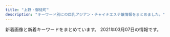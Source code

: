 ```yaml
---
title: "上野・御徒町"
description: "キーワード別にの巨乳アジアン・チャイナエステ嬢情報をまとめました。"
---
```


新着画像と新着キーワードをまとめています。
2021年03月07日の情報です。

<DmmAffiliateIns />
<KeywordTable
  shops={
    [
    {
        "img_links": [],
        "station": "JR\u5fa1\u5f92\u753a\u99c5\u5357\u53e3",
        "keywords": {},
        "url": "http://smile.ests.jp/",
        "name": "\u30b9\u30de\u30a4\u30eb"
    },
    {
        "station": "\u6e6f\u5cf6\u99c5",
        "name": "\u30a2\u30ed\u30de \u3072\u307e\u308f\u308a",
        "keywords": {
            "86": 10,
            "E": 5,
            "D": 5,
            "85": 5
        },
        "img_links": [
            "http://lena.este.work/interior_t.png",
            "http://lena.este.work/head.jpg",
            "http://lena.este.work/tel.jpg",
            "http://lena.este.work/sys2.png",
            "http://lena.este.work/2/uploadimg/1606782448.jpeg",
            "http://lena.este.work/2/uploadimg/1583138243.jpg",
            "http://lena.este.work/ta.png",
            "http://lena.este.work/2/uploadimg/1606781125.jpeg",
            "http://lena.este.work/s1.png",
            "http://lena.este.work/staff_t.jpg",
            "http://lena.este.work/news.png",
            "http://lena.este.work/2/uploadimg/1557998297.jpeg"
        ],
        "url": "http://lena.este.work/"
    },
    {
        "keywords": {},
        "url": "http://ruana.work/",
        "station": "JR\u5fa1\u5f92\u753a\u99c5\u5357\u53e3",
        "img_links": [
            "http://ruana.work/img/mimi1.jpg",
            "http://ruana.work/images/7.jpg",
            "http://ruana.work/img/sakura1.jpg",
            "http://ruana.work/img/aki1.jpg",
            "http://ruana.work/images/interior_t.jpg",
            "http://ruana.work/images/tel.jpg",
            "http://ruana.work/images/head.jpg",
            "http://ruana.work/images/rec.jpg",
            "http://ruana.work/images/news.jpg",
            "http://ruana.work/images/3.jpg",
            "http://ruana.work/images/2.jpg",
            "http://ruana.work/images/int1.jpg",
            "http://ruana.work/images/sys1.jpg",
            "http://ruana.work/img/kora1.jpg",
            "http://ruana.work/images/ac2.jpg",
            "http://ruana.work/images/ac1.jpg",
            "http://ruana.work/img/ran1.jpg",
            "http://ruana.work/images/sys2.jpg",
            "http://ruana.work/images/1.jpg",
            "http://ruana.work/images/int2.jpg",
            "http://ruana.work/images/staff_t.jpg",
            "http://ruana.work/images/4.jpg",
            "http://ruana.work/img/hitomi1.jpg",
            "http://ruana.work/images/mobile.jpg",
            "http://ruana.work/images/12.jpg"
        ],
        "name": "\u30a8\u30f3\u30c8\u30ea\u30fc"
    },
    {
        "url": "http://taiwan-resort.com/",
        "station": "JR\u5fa1\u5f92\u753a\u99c5\u5357\u53e3",
        "keywords": {},
        "name": "\u53f0\u6e7e\u30ea\u30be\u30fc\u30c8",
        "img_links": [
            "http://taiwan-resort.com/img/honoka02.jpg",
            "http://taiwan-resort.com/img/mask05.jpg",
            "http://taiwan-resort.com/img/pagetop.png",
            "http://taiwan-resort.com/img/emi001.jpg",
            "http://taiwan-resort.com/img/mami002.png",
            "http://taiwan-resort.com/img/mask01.jpg",
            "http://taiwan-resort.com/img/tel_img.png",
            "http://taiwan-resort.com/img/photo_01.jpg",
            "http://taiwan-resort.com/img/sara002.jpg",
            "http://taiwan-resort.com/img/corona-5.jpg",
            "http://taiwan-resort.com/img/reina3.jpg",
            "http://taiwan-resort.com/img/yuki.jpg",
            "http://taiwan-resort.com/img/anna.png",
            "http://taiwan-resort.com/img/head_img.png",
            "http://taiwan-resort.com/img/topbg02.jpg",
            "http://taiwan-resort.com/img/hina.jpg",
            "http://taiwan-resort.com/img/corona-4.jpg",
            "http://taiwan-resort.com/img/mask02.jpg",
            "http://taiwan-resort.com/img/corona-3.jpg",
            "http://taiwan-resort.com/img/mask04.jpg",
            "http://taiwan-resort.com/img/mask03.jpg",
            "http://taiwan-resort.com/img/corona-2.jpg",
            "http://taiwan-resort.com/img/rei.jpg"
        ]
    },
    {
        "station": "JR\u5fa1\u5f92\u753a\u99c5\u5357\u53e3",
        "url": "http://esthe-massage.black/",
        "name": "\u30ab\u30eb\u30de\u30ea\u30be\u30fc\u30c8\uff06\u30b9\u30d1",
        "keywords": {
            "84": 8,
            "D": 16,
            "C": 4,
            "89": 4,
            "E": 4,
            "82": 30
        },
        "img_links": [
            "http://esthe-massage.black/images/sta11.jpg",
            "http://esthe-massage.black/images/sys01.jpg",
            "http://esthe-massage.black/images/cg2.jpg",
            "http://esthe-massage.black/images/sta2.jpg",
            "http://esthe-massage.black/images/cg8.jpg",
            "http://esthe-massage.black/images/sta12.jpg",
            "http://esthe-massage.black/images/cg10.jpg",
            "http://esthe-massage.black/images/tit1.png",
            "http://esthe-massage.black/images/acc.jpg",
            "http://esthe-massage.black/images/sys03.jpg",
            "http://esthe-massage.black/images/tit4.png",
            "http://esthe-massage.black/images/sta8.jpg",
            "http://esthe-massage.black/images/index_an_05.jpg",
            "http://esthe-massage.black/images/index_bn_05.jpg",
            "http://esthe-massage.black/images/tit2.png",
            "http://esthe-massage.black/images/cg11.jpg",
            "http://esthe-massage.black/images/sta7.jpg",
            "http://esthe-massage.black/images/cg1.jpg",
            "http://esthe-massage.black/images/qr.jpg",
            "http://esthe-massage.black/images/index_bn_01.jpg",
            "http://esthe-massage.black/images/sta6.jpg",
            "http://esthe-massage.black/images/tit5.png",
            "http://esthe-massage.black/images/index_bn_06.jpg",
            "http://esthe-massage.black/images/index_an_04.jpg",
            "http://esthe-massage.black/images/footer.jpg",
            "http://esthe-massage.black/images/index_an_02.jpg",
            "http://esthe-massage.black/images/sys02.jpg",
            "http://esthe-massage.black/images/top.jpg",
            "http://esthe-massage.black/images/index_an_03.jpg",
            "http://esthe-massage.black/images/cg6.jpg",
            "http://esthe-massage.black/images/sta5.jpg",
            "http://esthe-massage.black/images/te.png",
            "http://esthe-massage.black/images/cg3.jpg",
            "http://esthe-massage.black/images/cg12.jpg",
            "http://esthe-massage.black/images/index_an_01.jpg",
            "http://esthe-massage.black/images/cg4.jpg",
            "http://esthe-massage.black/images/cg7.jpg",
            "http://esthe-massage.black/images/index_bn_03.jpg",
            "http://esthe-massage.black/images/index_bn_02.jpg",
            "http://esthe-massage.black/images/link_3.jpg",
            "http://cdn.dino-es.com/images/logo/88x31DinoEs.png",
            "http://esthe-massage.black/images/sta1.jpg",
            "http://esthe-massage.black/images/sta3.jpg",
            "http://esthe-massage.black/images/cg5.jpg",
            "http://esthe-massage.black/images/sta10.jpg",
            "http://esthe-massage.black/images/index_an_06.jpg"
        ]
    },
    {
        "keywords": {
            "C": 7
        },
        "station": "\u6d45\u8349\u99c52\u756a\u51fa\u53e3",
        "url": "http://th20.com/turu/",
        "img_links": [
            "http://th20.com/turu/images/mobile.jpg"
        ],
        "name": "\u9db4"
    },
    {
        "name": "\u5922\u306e\u8776\u3005",
        "img_links": [
            "http://www.sh-riraks.xyz/uploads/201130/1-201130133012441.jpg",
            "http://www.sh-riraks.xyz/uploads/180521/1-1P52116495SC.jpg",
            "http://www.sh-riraks.xyz/img/ttl_staff.png",
            "http://www.sh-riraks.xyz/uploads/201130/1-201130132942Y6.jpg",
            "http://www.sh-riraks.xyz/img/ttl_girls.png",
            "http://www.sh-riraks.xyz/uploads/allimg/180604/1-1P60410212A02.jpg",
            "http://www.sh-riraks.xyz/uploads/191015/1-1910151T03I48.jpg",
            "http://www.sh-riraks.xyz/uploads/201130/1-201130133029220.jpg",
            "http://www.sh-riraks.xyz/uploads/201130/1-201130133145E0.jpg",
            "http://www.sh-riraks.xyz/uploads/180521/1-1P5211649103K.jpg",
            "http://www.sh-riraks.xyz/uploads/201130/1-201130132956292.jpg",
            "http://www.sh-riraks.xyz/uploads/200617/1-20061G54941Z9.jpg",
            "http://www.sh-riraks.xyz/uploads/201130/1-201130133129441.jpg",
            "http://www.sh-riraks.xyz/uploads/201130/1-201130133045611.jpg",
            "http://www.sh-riraks.xyz/uploads/201130/1-20113013311Rc.jpg",
            "http://www.sh-riraks.xyz/uploads/200107/1-20010F92019226.jpg",
            "http://www.sh-riraks.xyz/uploads/201130/1-201130133215X9.jpg",
            "http://www.sh-riraks.xyz/uploads/190611/1-1Z611153S2561.jpg",
            "http://www.sh-riraks.xyz/img/ttl_wnew.png",
            "http://www.sh-riraks.xyz/uploads/181001/1-1Q001142T6406.jpg",
            "http://www.sh-riraks.xyz/img/ttl_mobile.png",
            "http://www.sh-riraks.xyz/img/ttl_pickup.png",
            "http://www.sh-riraks.xyz/uploads/200617/1-20061G54TIb.jpg",
            "http://www.sh-riraks.xyz/uploads/181001/1-1Q001142IB48.jpg",
            "http://www.sh-riraks.xyz/uploads/200617/1-20061G54ZQ14.jpg"
        ],
        "url": "http://www.sh-riraks.xyz/",
        "keywords": {
            "C": 17
        },
        "station": "JR\u5fa1\u5f92\u753a\u99c5\u5357\u53e3"
    },
    {
        "img_links": [
            "http://www.yumenokoi.masg.info/images/service/s01.jpg",
            "http://www.yumenokoi.masg.info/files/006.jpg",
            "http://www.yumenokoi.masg.info/images/m1.jpg",
            "http://www.yumenokoi.masg.info/files/023.jpg",
            "http://www.yumenokoi.masg.info/files/002-02.jpg",
            "http://www.yumenokoi.masg.info/files/016.jpg",
            "http://www.yumenokoi.masg.info/images/rsubt4.png",
            "http://www.yumenokoi.masg.info/images/m2.jpg",
            "http://www.yumenokoi.masg.info/images/rsubt6.png",
            "http://www.yumenokoi.masg.info/images/service/s06.jpg",
            "http://www.yumenokoi.masg.info/images/rsubt7.png",
            "http://www.yumenokoi.masg.info/files/013-02.jpg",
            "http://www.yumenokoi.masg.info/files/018-02.jpg",
            "http://www.yumenokoi.masg.info/files/011-02.jpg",
            "http://www.yumenokoi.masg.info/images/service/s04.jpg",
            "http://www.yumenokoi.masg.info/images/rsubt2.png",
            "http://www.yumenokoi.masg.info/images/tel2.png",
            "http://www.yumenokoi.masg.info/files/015-02.jpg",
            "http://www.yumenokoi.masg.info/images/service/s03.jpg",
            "http://www.yumenokoi.masg.info/files/016-02.jpg",
            "http://www.yumenokoi.masg.info/images/slider-img002.jpg",
            "http://www.yumenokoi.masg.info/files/002.jpg",
            "http://www.yumenokoi.masg.info/files/017.jpg",
            "http://www.yumenokoi.masg.info/files/017-02.jpg",
            "http://www.yumenokoi.masg.info/files/021-02.jpg",
            "http://www.yumenokoi.masg.info/files/021.jpg",
            "http://www.yumenokoi.masg.info/images/service/s02.jpg",
            "http://www.yumenokoi.masg.info/files/015.jpg",
            "http://www.yumenokoi.masg.info/files/011.jpg",
            "http://www.yumenokoi.masg.info/files/009.jpg",
            "http://www.yumenokoi.masg.info/images/slider-img001.jpg",
            "http://www.yumenokoi.masg.info/files/023-02.jpg",
            "http://www.yumenokoi.masg.info/images/b-tel.png",
            "http://www.yumenokoi.masg.info/images/rsubt5.png",
            "http://www.yumenokoi.masg.info/files/010-02.jpg",
            "http://www.yumenokoi.masg.info/files/024.jpg",
            "http://www.yumenokoi.masg.info/images/rsubt3.png",
            "http://www.yumenokoi.masg.info/files/008.jpg",
            "http://www.yumenokoi.masg.info/photo_news/upimg/351066018f0c247b28_0.jpg",
            "http://www.yumenokoi.masg.info/files/018.jpg",
            "http://www.yumenokoi.masg.info/files/024-02.jpg",
            "http://www.yumenokoi.masg.info/images/m3.jpg",
            "http://www.yumenokoi.masg.info/files/008-02.jpg",
            "http://www.yumenokoi.masg.info/files/010.jpg",
            "http://www.yumenokoi.masg.info/images/rsubt1.png",
            "http://www.yumenokoi.masg.info/images/b-online.png",
            "http://www.yumenokoi.masg.info/images/m4.jpg",
            "http://www.yumenokoi.masg.info/images/m6.jpg",
            "http://www.yumenokoi.masg.info/files/006-02.jpg",
            "http://www.yumenokoi.masg.info/files/009-02.jpg",
            "http://www.yumenokoi.masg.info/images/service/s05.jpg",
            "http://www.yumenokoi.masg.info/files/013.jpg"
        ],
        "url": "http://www.yumenokoi.masg.info/",
        "station": "JR\u5fa1\u5f92\u753a\u99c5\u5317\u53e3",
        "keywords": {
            "D": 63,
            "G": 21,
            "C": 6,
            "F": 6,
            "88": 27,
            "86": 34,
            "87": 35
        },
        "name": "\u5922\u306e\u604b"
    },
    {
        "img_links": [
            "http://ueno-miyabi.work/images/2.jpg",
            "http://ueno-miyabi.work/images/ta.jpg",
            "http://ueno-miyabi.work/sp/images/5.png",
            "http://ueno-miyabi.work/sp/images/newsb.png",
            "http://ueno-miyabi.work/sp/staff/yuyu.jpg",
            "http://ueno-miyabi.work/images/rem.jpg",
            "http://ueno-miyabi.work/sp/img/yuyu1.jpg",
            "http://ueno-miyabi.work/staff/nana.jpg",
            "http://ueno-miyabi.work/img/jun1.jpg",
            "http://ueno-miyabi.work/img/haru2.jpg",
            "http://ueno-miyabi.work/images/b1.jpg",
            "http://ueno-miyabi.work/staff/ai.jpg",
            "http://ueno-miyabi.work/images/tr.jpg",
            "http://ueno-miyabi.work/sp/staff/ai.jpg",
            "http://ueno-miyabi.work/sp/images/int1.jpg",
            "http://ueno-miyabi.work/img/jun2.jpg",
            "http://ueno-miyabi.work/sp/images/staff_t.jpg",
            "http://ueno-miyabi.work/sp/images/3.png",
            "http://ueno-miyabi.work/img/ai1.jpg",
            "http://ueno-miyabi.work/sp/img/haru1.jpg",
            "http://ueno-miyabi.work/sp/images/ac1.jpg",
            "http://ueno-miyabi.work/staff/yuyu.jpg",
            "http://ueno-miyabi.work/sp/img/ai1.jpg",
            "http://ueno-miyabi.work/images/int1.jpg",
            "http://ueno-miyabi.work/sp/images/4.png",
            "http://ueno-miyabi.work/sp/img/nana1.jpg",
            "http://ueno-miyabi.work/sp/images/rec1.png",
            "http://ueno-miyabi.work/images/interior_t.jpg",
            "http://ueno-miyabi.work/img/haru1.jpg",
            "http://ueno-miyabi.work/sp/staff/nana.jpg",
            "http://ueno-miyabi.work/images/newsb.png",
            "http://ueno-miyabi.work/sp/img/jun2.jpg",
            "http://ueno-miyabi.work/images/sm.jpg",
            "http://ueno-miyabi.work/sp/images/2.png",
            "http://ueno-miyabi.work/sp/img/yuyu2.jpg",
            "http://ueno-miyabi.work/sp/staff/jun.jpg",
            "http://ueno-miyabi.work/img/yuyu1.jpg",
            "http://ueno-miyabi.work/images/news_t.jpg",
            "http://ueno-miyabi.work/images/int2.jpg",
            "http://ueno-miyabi.work/images/5.jpg",
            "http://ueno-miyabi.work/sp/img/haru2.jpg",
            "http://ueno-miyabi.work/images/rec1.png",
            "http://ueno-miyabi.work/images/1.jpg",
            "http://ueno-miyabi.work/img/nana1.jpg",
            "http://ueno-miyabi.work/sp/images/int2.jpg",
            "http://ueno-miyabi.work/sp/images/interior_t.jpg",
            "http://ueno-miyabi.work/sp/img/jun1.jpg",
            "http://ueno-miyabi.work/images/tg_t.jpg",
            "http://ueno-miyabi.work/sp/images/rec2.jpg",
            "http://ueno-miyabi.work/images/4.jpg",
            "http://ueno-miyabi.work/sp/staff/haru.jpg",
            "http://ueno-miyabi.work/sp/images/topgirl.jpg",
            "http://ueno-miyabi.work/sp/menu/top.jpg",
            "http://ueno-miyabi.work/sp/images/head.jpg",
            "http://ueno-miyabi.work/img/yuyu2.jpg",
            "http://ueno-miyabi.work/sp/menu/staff.jpg",
            "http://ueno-miyabi.work/sp/images/news.jpg",
            "http://ueno-miyabi.work/sp/images/sys.png",
            "http://ueno-miyabi.work/images/head.jpg",
            "http://ueno-miyabi.work/images/staff_t.jpg",
            "http://ueno-miyabi.work/images/sys.png",
            "http://ueno-miyabi.work/sp/images/ta.jpg",
            "http://ueno-miyabi.work/sp/images/ts.jpg",
            "http://ueno-miyabi.work/staff/jun.jpg",
            "http://ueno-miyabi.work/sp/images/tel.jpg",
            "http://ueno-miyabi.work/sp/images/footer.jpg",
            "http://ueno-miyabi.work/images/rec2.jpg",
            "http://ueno-miyabi.work/staff/haru.jpg",
            "http://ueno-miyabi.work/sp/images/1.png",
            "http://ueno-miyabi.work/images/concept.png",
            "http://ueno-miyabi.work/images/b2.jpg",
            "http://ueno-miyabi.work/images/3.jpg"
        ],
        "station": "JR\u4e0a\u91ce\u99c5\u6d45\u8349\u53e3",
        "keywords": {},
        "url": "http://ueno-miyabi.work/",
        "name": "\u6975\u4e0a\u30e1\u30f3\u30ba\u30a8\u30b9\u30c6-\u96c5-"
    },
    {
        "url": "http://ikoi.ies.fun/",
        "keywords": {},
        "station": "JR\u5fa1\u5f92\u753a\u99c5\u5357\u53e3",
        "name": "\u61a9",
        "img_links": []
    },
    {
        "img_links": [
            "http://plumeria.mensest.work/picture/l.jpg",
            "http://plumeria.mensest.work/picture/050.jpg",
            "http://plumeria.mensest.work/picture/060.jpg",
            "http://plumeria.mensest.work/picture/w.jpg",
            "http://plumeria.mensest.work/picture/000.jpg",
            "http://plumeria.mensest.work/picture/img_top01.jpg",
            "http://plumeria.mensest.work/picture/t.jpg",
            "http://plumeria.mensest.work/picture/070.jpg",
            "http://plumeria.mensest.work/picture/010.jpg",
            "http://plumeria.mensest.work/picture/040.jpg",
            "http://plumeria.mensest.work/picture/030.jpg",
            "http://plumeria.mensest.work/picture/tel.png",
            "http://plumeria.mensest.work/picture/pagetop.png",
            "http://plumeria.mensest.work/picture/020.jpg"
        ],
        "keywords": {
            "G": 12,
            "D": 10,
            "C": 5,
            "E": 15
        },
        "station": "JR\u5fa1\u5f92\u753a\u99c5\u5357\u53e3",
        "name": "\u30a2\u30ed\u30de\u30d7\u30eb\u30e1\u30ea\u30a2",
        "url": "http://plumeria.mensest.work/"
    },
    {
        "name": "\u7652\u3057\u306e\u5bb6",
        "station": "JR\u4e0a\u91ce\u99c5\u6d45\u8349\u53e3",
        "keywords": {
            "87": 8,
            "84": 4,
            "86": 4,
            "C": 11,
            "D": 12
        },
        "url": "http://www.iyashinoie-ueno.com/",
        "img_links": [
            "http://www.iyashinoie-ueno.com/images/news_top.jpg",
            "http://www.iyashinoie-ueno.com/images/staff_top2.jpg",
            "http://www.iyashinoie-ueno.com/files/014-02.jpg",
            "http://www.iyashinoie-ueno.com/files/014.jpg",
            "http://www.iyashinoie-ueno.com/images/end.jpg",
            "http://www.iyashinoie-ueno.com/files/001-02.jpg",
            "http://www.iyashinoie-ueno.com/images/pick1.jpg",
            "http://www.iyashinoie-ueno.com/images/newgirls_top.jpg",
            "http://www.iyashinoie-ueno.com/files/018-02.jpg",
            "http://www.iyashinoie-ueno.com/files/019-02.jpg",
            "http://www.iyashinoie-ueno.com/files/001.jpg",
            "http://www.iyashinoie-ueno.com/files/019.jpg",
            "http://www.iyashinoie-ueno.com/images/staff_top.jpg",
            "http://www.iyashinoie-ueno.com/images/mobile.jpg",
            "http://www.iyashinoie-ueno.com/files/018.jpg",
            "http://www.iyashinoie-ueno.com/images/top2.jpg"
        ]
    },
    {
        "img_links": [
            "https://www.ueno-assistant.com/images/index_09.png",
            "https://www.ueno-assistant.com/images/index_03.png",
            "https://www.ueno-assistant.com/images/opbs21-4t.jpg",
            "http://www.ueno-assistant.com/images/a0.jpg",
            "http://www.ueno-assistant.com/images/index_03.png",
            "https://www.ueno-assistant.com/images/index_19.jpg",
            "https://www.ueno-assistant.com/images/index_06.png",
            "http://www.ueno-assistant.com/images/index_05.png",
            "https://www.ueno-assistant.com/images/index_07.png",
            "http://www.ueno-assistant.com/images/index_02.png",
            "http://www.ueno-assistant.com/images/es21-1.jpg",
            "https://www.ueno-assistant.com/images/opbs20-9.jpg",
            "http://www.ueno-assistant.com/images/index_07.png",
            "https://www.ueno-assistant.com/images/index_18.jpg",
            "https://www.ueno-assistant.com/images/index_05.png",
            "https://www.ueno-assistant.com/images/index_08.png",
            "http://www.ueno-assistant.com/images/1.jpg",
            "http://www.ueno-assistant.com/images/index_19.jpg",
            "http://www.ueno-assistant.com/images/4.jpg",
            "https://www.ueno-assistant.com/images/es21-1.jpg",
            "https://www.ueno-assistant.com/images/index_02.png",
            "https://www.ueno-assistant.com/images/a0.jpg",
            "https://www.ueno-assistant.com/images/opbs20-17.jpg",
            "http://www.ueno-assistant.com/images/opbs21-4t.jpg",
            "https://www.ueno-assistant.com/images/1.jpg",
            "http://www.ueno-assistant.com/images/index_06.png",
            "https://www.ueno-assistant.com/images/opbs21-4.jpg",
            "http://www.ueno-assistant.com/images/opbs21-4.jpg",
            "http://www.ueno-assistant.com/images/opbs20-17.jpg",
            "http://www.ueno-assistant.com/images/index_20.jpg",
            "http://www.ueno-assistant.com/images/index_09.png",
            "http://www.ueno-assistant.com/images/index_18.jpg",
            "http://www.ueno-assistant.com/images/index_08.png",
            "http://www.ueno-assistant.com/images/opbs20-9.jpg",
            "https://www.ueno-assistant.com/images/index_20.jpg",
            "https://www.ueno-assistant.com/images/4.jpg"
        ],
        "url": "https://www.ueno-assistant.com/",
        "name": "\u5973\u624b",
        "keywords": {
            "90": 2,
            "86": 2,
            "85": 2
        },
        "station": "JR\u4e0a\u91ce\u99c5\u6d45\u8349\u53e3"
    },
    {
        "station": "JR\u5fa1\u5f92\u753a\u99c5\u5317\u53e3",
        "img_links": [],
        "name": "\u30d5\u30a1\u30f3\u30bf\u30b8\u30fc",
        "keywords": {},
        "url": "http://www.itoshii.tokyo/"
    },
    {
        "img_links": [
            "http://estelaspa.com/img/system/etc.jpg",
            "http://estelaspa.com/img/photo_button.png",
            "http://estelaspa.com/img/rmenu/top_off.png",
            "http://estelaspa.com/uploaded/news/201201035405.jpg",
            "http://estelaspa.com/uploaded/girlinfo/9/G2_9_3.jpg",
            "http://img.es-navi.com/img/link/banners/s/000002.png",
            "http://estelaspa.com/img/system/2.jpg",
            "http://estelaspa.com/img/google_button.png",
            "http://estelaspa.com/uploaded/girlinfo/12/G1_12_2.jpg",
            "http://estelaspa.com/img/system/4.jpg",
            "http://estelaspa.com/uploaded/girlinfo/14/G1_14_2.jpg",
            "http://estelaspa.com/img/fmenu/call_off.png",
            "http://estelaspa.com/img/access/key.jpg",
            "http://estelaspa.com/img/system/card.jpg",
            "http://estelaspa.com/img/corona.png",
            "http://estelaspa.com/uploaded/girlinfo/16/G2_16_3.jpg",
            "http://estelaspa.com/img/room/1.png",
            "http://estelaspa.com/uploaded/girlinfo/13/G1_13_2.jpg",
            "http://estelaspa.com/img/system/3.jpg",
            "http://estelaspa.com/img/rmenu/staff_off.png",
            "http://estelaspa.com/img/rmenu/call_off.png"
        ],
        "station": "JR\u5fa1\u5f92\u753a\u99c5\u5317\u53e3",
        "url": "http://estelaspa.com/",
        "keywords": {
            "C": 7
        },
        "name": "Estela SPA\uff5e\u30a8\u30b9\u30c6\u30e9\u30b9\u30d1"
    },
    {
        "station": "JR\u5fa1\u5f92\u753a\u99c5\u5317\u53e3",
        "keywords": {},
        "name": "\u604b\u611b",
        "url": "http://lian-ai.work/",
        "img_links": [
            "http://lian-ai.work/images/rec1.jpg",
            "http://lian-ai.work/staff/yuna.jpg",
            "http://lian-ai.work/staff/an.jpg",
            "http://lian-ai.work/staff/momo.jpg",
            "http://lian-ai.work/images/interior_t.jpg",
            "http://lian-ai.work/img/akina1.jpg",
            "http://lian-ai.work/images/1.jpg",
            "http://lian-ai.work/images/int2.jpg",
            "http://lian-ai.work/images/5.jpg",
            "http://lian-ai.work/staff/akina.jpg",
            "http://lian-ai.work/images/staff_t.jpg",
            "http://lian-ai.work/images/head.jpg",
            "http://lian-ai.work/img/akina2.jpg",
            "http://lian-ai.work/images/mobile.jpg",
            "http://lian-ai.work/img/an1.jpg",
            "http://lian-ai.work/images/sys1.jpg",
            "http://lian-ai.work/images/int1.jpg",
            "http://lian-ai.work/img/momo1.jpg",
            "http://lian-ai.work/img/yuna1.jpg",
            "http://lian-ai.work/img/momoka1.jpg",
            "http://lian-ai.work/images/news.jpg",
            "http://lian-ai.work/images/sys2.jpg",
            "http://lian-ai.work/images/rec2.jpg",
            "http://lian-ai.work/images/tg.jpg",
            "http://lian-ai.work/images/ta.jpg",
            "http://lian-ai.work/images/4.jpg",
            "http://lian-ai.work/img/nari1.jpg",
            "http://lian-ai.work/staff/momoka.jpg",
            "http://lian-ai.work/staff/nari.jpg",
            "http://lian-ai.work/images/2.jpg",
            "http://lian-ai.work/images/6.jpg",
            "http://lian-ai.work/images/3.jpg"
        ]
    },
    {
        "keywords": {
            "D": 12,
            "89": 28,
            "C": 28,
            "90": 5,
            "88": 10
        },
        "url": "http://foryou-es.info/",
        "station": "JR\u5fa1\u5f92\u753a\u99c5\u5357\u53e3",
        "img_links": [
            "http://www.foryou-es.info/img/rora.png",
            "http://www.foryou-es.info/images/info.jpg",
            "http://www.foryou-es.info/sp/img/riko.png",
            "http://www.foryou-es.info/img/saki1.jpg",
            "http://foryou-es.info/img/miki.png",
            "http://www.foryou-es.info/img/riko1.jpg",
            "http://www.foryou-es.info/img/miki1.jpg",
            "http://foryou-es.info/img/hina1.jpg",
            "http://www.foryou-es.info/images/news.jpg",
            "http://www.foryou-es.info/sp/img/sia3.jpg",
            "http://www.foryou-es.info/sp/img/riko3.jpg",
            "http://www.foryou-es.info/images/tel.png",
            "http://www.foryou-es.info/sp/img/seiko3.jpg",
            "http://www.foryou-es.info/sp/images/tel.jpg",
            "http://foryou-es.info/img/yui.png",
            "http://foryou-es.info/images/info.jpg",
            "http://foryou-es.info/img/miki3.jpg",
            "http://www.foryou-es.info/img/sia4.jpg",
            "http://foryou-es.info/img/sara.png",
            "http://www.foryou-es.info/sp/img/seiko4.jpg",
            "http://www.foryou-es.info/img/rora1.jpg",
            "http://foryou-es.info/img/sara3.jpg",
            "http://www.foryou-es.info/img/rora2.jpg",
            "http://foryou-es.info/images/si.png",
            "http://foryou-es.info/images/so.jpg",
            "http://www.foryou-es.info/img/miki2.jpg",
            "http://foryou-es.info/img/sia2.jpg",
            "http://www.foryou-es.info/img/yui3.jpg",
            "http://www.foryou-es.info/img/rora3.jpg",
            "http://www.foryou-es.info/images/interior_t.jpg",
            "http://foryou-es.info/img/riko1.jpg",
            "http://foryou-es.info/img/saki.png",
            "http://www.foryou-es.info/sp/images/time.jpg",
            "http://foryou-es.info/images/sa.jpg",
            "http://foryou-es.info/img/honey.png",
            "http://foryou-es.info/img/rora1.jpg",
            "http://www.foryou-es.info/images/staff_t.jpg",
            "http://foryou-es.info/img/miki1.jpg",
            "http://www.foryou-es.info/sp/img/saki.png",
            "http://www.foryou-es.info/images/si.png",
            "http://foryou-es.info/img/hina.png",
            "http://www.foryou-es.info/sp/img/honey.png",
            "http://foryou-es.info/images/staff_t.jpg",
            "http://foryou-es.info/img/sara1.jpg",
            "http://www.foryou-es.info/sp/images/sm.jpg",
            "http://foryou-es.info/images/interior_t.jpg",
            "http://www.foryou-es.info/img/saki3.jpg",
            "http://www.foryou-es.info/images/sa.jpg",
            "http://foryou-es.info/img/hina2.jpg",
            "http://www.foryou-es.info/img/sia2.jpg",
            "http://www.foryou-es.info/sp/images/rec3.jpg",
            "http://foryou-es.info/img/honey1.jpg",
            "http://www.foryou-es.info/sp/images/rec2.jpg",
            "http://foryou-es.info/img/honey2.jpg",
            "http://www.foryou-es.info/img/honey1.jpg",
            "http://www.foryou-es.info/sp/img/rora2.jpg",
            "http://foryou-es.info/images/mobile.jpg",
            "http://foryou-es.info/img/saki1.jpg",
            "http://foryou-es.info/img/sia1.jpg",
            "http://foryou-es.info/images/tt.png",
            "http://foryou-es.info/images/interior1.png",
            "http://www.foryou-es.info/img/miki3.jpg",
            "http://foryou-es.info/images/interior.jpg",
            "http://foryou-es.info/img/rora3.jpg",
            "http://foryou-es.info/images/tp.png",
            "http://www.foryou-es.info/sp/img/rora1.jpg",
            "http://www.foryou-es.info/images/sm.jpg",
            "http://foryou-es.info/images/koko_200x40.png",
            "http://www.foryou-es.info/sp/img/yui.png",
            "http://www.foryou-es.info/sp/img/riko1.jpg",
            "http://www.foryou-es.info/img/riko.png",
            "http://www.foryou-es.info/images/tp.png",
            "http://www.foryou-es.info/images/zy.png",
            "http://foryou-es.info/images/sm.jpg",
            "http://www.foryou-es.info/sp/img/sara.png",
            "http://foryou-es.info/img/saki3.jpg",
            "http://www.foryou-es.info/sp/img/sia.png",
            "http://foryou-es.info/images/sirase.jpg",
            "http://www.foryou-es.info/img/sia3.jpg",
            "http://foryou-es.info/img/riko3.jpg",
            "http://www.foryou-es.info/img/saki.png",
            "http://www.foryou-es.info/sp/menu/interior.jpg",
            "http://www.foryou-es.info/sp/img/miki.png",
            "http://www.foryou-es.info/img/seiko.png",
            "http://www.foryou-es.info/sp/img/rora3.jpg",
            "http://www.foryou-es.info/sp/img/honey1.jpg",
            "http://foryou-es.info/images/blog.jpg",
            "http://www.foryou-es.info/sp/images/top.jpg",
            "http://foryou-es.info/img/sara2.jpg",
            "http://www.foryou-es.info/images/rem.jpg",
            "http://www.foryou-es.info/sp/images/pc.jpg",
            "http://www.foryou-es.info/images/newface.jpg",
            "http://foryou-es.info/img/miki2.jpg",
            "http://foryou-es.info/img/sia3.jpg",
            "http://www.foryou-es.info/sp/img/honey3.jpg",
            "http://www.foryou-es.info/images/so.jpg",
            "http://www.foryou-es.info/img/riko2.jpg",
            "http://foryou-es.info/img/sia.png",
            "http://www.foryou-es.info/sp/img/honey2.jpg",
            "http://www.foryou-es.info/sp/img/riko4.jpg",
            "http://foryou-es.info/img/sia4.jpg",
            "http://foryou-es.info/images/ac.jpg",
            "http://www.foryou-es.info/img/rora4.jpg",
            "http://www.foryou-es.info/images/koko_200x40.png",
            "http://www.foryou-es.info/img/yui.png",
            "http://foryou-es.info/img/rora.png",
            "http://www.foryou-es.info/images/interior.jpg",
            "http://www.foryou-es.info/img/yui1.jpg",
            "http://www.foryou-es.info/img/yui2.jpg",
            "http://www.foryou-es.info/sp/images/newsb.jpg",
            "http://www.foryou-es.info/img/sia1.jpg",
            "http://www.foryou-es.info/sp/img/seiko.png",
            "http://foryou-es.info/images/news.jpg",
            "http://www.foryou-es.info/sp/img/rora.png",
            "http://foryou-es.info/img/seiko.png",
            "http://www.foryou-es.info/sp/menu/top.jpg",
            "http://www.foryou-es.info/sp/staff/saki.png",
            "http://www.foryou-es.info/sp/img/hina.png",
            "http://www.foryou-es.info/sp/images/staff_t.jpg",
            "http://www.foryou-es.info/img/sia.png",
            "http://www.foryou-es.info/images/mobile.jpg",
            "http://www.foryou-es.info/sp/img/sia1.jpg",
            "http://www.foryou-es.info/img/hina1.jpg",
            "http://foryou-es.info/images/newface.jpg",
            "http://www.foryou-es.info/sp/images/newface.png",
            "http://www.foryou-es.info/sp/img/sia4.jpg",
            "http://www.foryou-es.info/images/interior1.png",
            "http://foryou-es.info/img/yui3.jpg",
            "http://www.foryou-es.info/img/sara1.jpg",
            "http://www.foryou-es.info/img/hina4.jpg",
            "http://www.foryou-es.info/sp/staff/yui.png",
            "http://www.foryou-es.info/sp/img/seiko2.jpg",
            "http://www.foryou-es.info/sp/img/rora4.jpg",
            "http://www.foryou-es.info/sp/images/rec1.jpg",
            "http://www.foryou-es.info/sp/img/sia2.jpg",
            "http://www.foryou-es.info/img/riko3.jpg",
            "http://foryou-es.info/img/riko4.jpg",
            "http://foryou-es.info/img/yui2.jpg",
            "http://foryou-es.info/img/honey3.jpg",
            "http://foryou-es.info/img/riko.png",
            "http://foryou-es.info/img/saki2.jpg",
            "http://www.foryou-es.info/img/honey2.jpg",
            "http://foryou-es.info/images/tel.png",
            "http://foryou-es.info/img/hina4.jpg",
            "http://www.foryou-es.info/sp/images/news.png",
            "http://www.foryou-es.info/img/hina.png",
            "http://www.foryou-es.info/img/miki.png",
            "http://www.foryou-es.info/sp/images/head.jpg",
            "http://foryou-es.info/images/rem.jpg",
            "http://www.foryou-es.info/sp/img/seiko1.jpg",
            "http://www.foryou-es.info/img/honey.png",
            "http://www.foryou-es.info/img/riko4.jpg",
            "http://www.foryou-es.info/img/saki2.jpg",
            "http://foryou-es.info/images/zy.png",
            "http://foryou-es.info/img/riko2.jpg",
            "http://www.foryou-es.info/img/honey3.jpg",
            "http://www.foryou-es.info/images/tt.png",
            "http://www.foryou-es.info/images/blog.jpg",
            "http://foryou-es.info/img/yui1.jpg",
            "http://www.foryou-es.info/sp/menu/staff.jpg",
            "http://www.foryou-es.info/images/sirase.jpg",
            "http://www.foryou-es.info/img/hina2.jpg",
            "http://foryou-es.info/img/rora4.jpg",
            "http://foryou-es.info/img/hina3.jpg",
            "http://www.foryou-es.info/img/sara3.jpg",
            "http://www.foryou-es.info/sp/img/riko2.jpg",
            "http://www.foryou-es.info/img/hina3.jpg",
            "http://www.foryou-es.info/img/sara2.jpg",
            "http://foryou-es.info/img/rora2.jpg",
            "http://www.foryou-es.info/img/sara.png"
        ],
        "name": "\u30de\u30fc\u30ad\u30e5\u30ea\u30fcMERCURY"
    },
    {
        "name": "\u6708\u591c",
        "url": "http://www.rosa-es.info/",
        "keywords": {
            "88": 1,
            "89": 1,
            "86": 2,
            "85": 1,
            "D": 4,
            "C": 2,
            "E": 6,
            "87": 1
        },
        "station": "JR\u4e0a\u91ce\u99c5\u6d45\u8349\u53e3",
        "img_links": [
            "http://www.rosa-es.info/staff/koko2.jpg",
            "http://www.rosa-es.info/img/pic/int4.jpg",
            "http://www.rosa-es.info/img/pic/int1.jpg",
            "http://www.rosa-es.info/staff/yuki.jpg",
            "http://www.rosa-es.info/staff/rara2.jpg",
            "http://www.rosa-es.info/img/pic/slide_1.jpg",
            "http://www.rosa-es.info/staff/yumi.jpg",
            "http://www.rosa-es.info/staff/nana1.jpg",
            "http://www.rosa-es.info/staff/koko.jpg",
            "http://www.rosa-es.info/staff/yuri.jpg",
            "http://www.rosa-es.info/staff/yuri1.jpg",
            "http://www.rosa-es.info/staff/yuki1.jpg",
            "http://www.rosa-es.info/staff/rara.jpg",
            "http://www.rosa-es.info/staff/rara1.jpg",
            "http://www.rosa-es.info/staff/yuri2.jpg",
            "http://www.rosa-es.info/staff/nana2.jpg",
            "http://www.rosa-es.info/img/loader.png",
            "http://www.rosa-es.info/staff/nana.jpg",
            "http://www.rosa-es.info/img/pic/int2.jpg",
            "http://www.rosa-es.info/img/pic/int3.jpg",
            "http://www.rosa-es.info/staff/yuki2.jpg",
            "http://www.rosa-es.info/staff/yumi2.jpg",
            "http://www.rosa-es.info/staff/koko1.jpg",
            "http://www.rosa-es.info/staff/yumi1.jpg",
            "http://www.rosa-es.info/img/pic/slide_2.jpg"
        ]
    },
    {
        "name": "\u5a9a\u59eb\uff5e\u30d3\u30ad\uff5e",
        "url": "http://biki-massage.work/",
        "img_links": [
            "http://biki-massage.work/img/st5.jpg",
            "http://biki-massage.work/img/sta3.jpg",
            "http://biki-massage.work/sp/img/t-o.jpg",
            "http://biki-massage.work/img/campian.jpg",
            "http://biki-massage.work/img/mo.png",
            "http://biki-massage.work/sp/img/sys.jpg",
            "http://biki-massage.work/sp/img/t-s.jpg",
            "http://biki-massage.work/img/botton.jpg",
            "http://biki-massage.work/sp/img/tel.jpg",
            "http://biki-massage.work/img/sta1.jpg",
            "http://biki-massage.work/img/s5.jpg",
            "http://biki-massage.work/img/sta6.jpg",
            "http://biki-massage.work/img/fla2.jpg",
            "http://biki-massage.work/img/s4.jpg",
            "http://biki-massage.work/sp/img/t-t.jpg",
            "http://biki-massage.work/img/s1.jpg",
            "http://biki-massage.work/img/st2.jpg",
            "http://biki-massage.work/img/sta4.jpg",
            "http://biki-massage.work/img/s6.jpg",
            "http://biki-massage.work/sp/img/s2.jpg",
            "http://biki-massage.work/img/sta2.jpg",
            "http://biki-massage.work/img/fla3.jpg",
            "http://biki-massage.work/sp/img/p3.jpg",
            "http://biki-massage.work/sp/img/t-a.jpg",
            "http://biki-massage.work/sp/img/s6.jpg",
            "http://biki-massage.work/sp/img/cam.jpg",
            "http://biki-massage.work/sp/img/tit.jpg",
            "http://biki-massage.work/img/fla1.jpg",
            "http://biki-massage.work/img/st6.jpg",
            "http://biki-massage.work/sp/img/s1.jpg",
            "http://biki-massage.work/img/nos.jpg",
            "http://biki-massage.work/sp/img/p2.jpg",
            "http://biki-massage.work/sp/img/p6.jpg",
            "http://biki-massage.work/img/s3.jpg",
            "http://biki-massage.work/sp/img/time.jpg",
            "http://biki-massage.work/img/s2.jpg",
            "http://biki-massage.work/sp/img/botton.jpg",
            "http://biki-massage.work/img/st1.jpg",
            "http://biki-massage.work/sp/img/pic.jpg",
            "http://biki-massage.work/sp/img/s4.jpg",
            "http://biki-massage.work/sp/img/info.jpg",
            "http://biki-massage.work/sp/img/pc.jpg",
            "http://biki-massage.work/sp/img/t-r.jpg",
            "http://biki-massage.work/sp/img/s3.jpg",
            "http://biki-massage.work/img/head.jpg",
            "http://biki-massage.work/img/st4.jpg",
            "http://biki-massage.work/img/sta5.jpg",
            "http://biki-massage.work/sp/img/add.jpg",
            "http://biki-massage.work/img/st3.jpg",
            "http://biki-massage.work/sp/img/s5.jpg"
        ],
        "keywords": {
            "E": 1,
            "87": 2,
            "83": 1,
            "C": 16,
            "D": 3,
            "88": 2,
            "86": 7
        },
        "station": "JR\u5fa1\u5f92\u753a\u99c5\u5317\u53e3"
    },
    {
        "name": "\u30a8\u30f3\u30b8\u30a7\u30eb",
        "keywords": {
            "96": 1,
            "85": 1,
            "80": 1,
            "82": 1
        },
        "img_links": [
            "http://miel.site/_src/29227656/_dsf6136.jpg",
            "http://miel.site/_src/29005360/wechatimg47.jpg",
            "http://miel.site/_src/34912875/afb69b6314ccce2e8e5cad415547196_20191220104044273.jpg",
            "http://miel.site/_src/29005244/tel.png",
            "http://miel.site/_src/46102614/wechatimg176_20200107153650427.jpg",
            "http://miel.site/_src/29005247/index_09.png",
            "http://miel.site/_src/46102608/fbe435955084a9c8c2e02b3bb62d2ef.jpg",
            "http://miel.site/_src/29310699/_dsf6130.jpg",
            "http://miel.site/_src/29005371/smartselect_20190619-130437_wechat.jpg",
            "http://miel.site/_src/29005376/smartselect_20190619-130437_wechat.jpg",
            "http://miel.site/_src/29005260/news.png",
            "http://miel.site/_src/29005342/cam2.png",
            "http://miel.site/_src/29339297/img20190123185245900589.png",
            "http://miel.site/_src/29005262/img20191121221515045946.png",
            "http://miel.site/_src/36895485/52ab8d55af50aceb629a82f4d4e7387.jpg",
            "http://miel.site/_src/29005377/smartselect_20190619-130437_wechat.jpg",
            "http://miel.site/_src/29005337/_dsf6119.jpg",
            "http://miel.site/_src/29005339/img20170112114741767461.png",
            "http://miel.site/_src/29005361/wechatimg47.jpg",
            "http://miel.site/_src/36891852/0bb834c5e1d56a0e10627c891433859.jpg",
            "http://miel.site/_src/29005319/sign.png",
            "http://miel.site/_src/38481438/wechatimg213.jpg",
            "http://miel.site/_src/32851154/10.pic.jpg",
            "http://miel.site/_src/46102613/e3d9317697b9310640e097934adfc99.jpg",
            "http://miel.site/_src/38481445/wechatimg177.jpg",
            "http://miel.site/_src/46102607/fbe435955084a9c8c2e02b3bb62d2ef.jpg",
            "http://miel.site/_src/32618650/wechatimg47.jpg",
            "http://miel.site/_src/29312035/wechatimg43.jpg",
            "http://miel.site/_src/29339021/_msk7930.jpg",
            "http://miel.site/_src/40140461/cam2.png",
            "http://miel.site/_src/29510474/_dsf6125.jpg",
            "http://miel.site/_src/29311235/_dsf6135.jpg",
            "http://miel.site/_src/29005243/tel.png",
            "http://miel.site/_src/34912876/afb69b6314ccce2e8e5cad415547196_20191220104044273.jpg",
            "http://miel.site/_src/29005355/wechatimg47.jpg",
            "http://miel.site/_src/29311236/_dsf6136.jpg",
            "http://miel.site/_src/38472503/wechatimg213.jpg",
            "http://miel.site/_src/36895479/0bb834c5e1d56a0e10627c891433859.jpg",
            "http://miel.site/_src/34912881/afb69b6314ccce2e8e5cad415547196_20191220104044273.jpg",
            "http://miel.site/_src/33382135/smartselect_20190619-130437_wechat.jpg",
            "http://miel.site/_src/36873111/_igp4288.jpg",
            "http://miel.site/_src/29005265/mobile.png",
            "http://miel.site/_src/29311234/_dsf6133.jpg",
            "http://miel.site/_src/29312033/wechatimg44.jpg",
            "http://miel.site/_src/29005343/_dsf6130.jpg",
            "http://miel.site/_src/29005344/_dsf6125.jpg",
            "http://miel.site/_src/29310698/_dsf6119.jpg",
            "http://miel.site/_src/36895484/52ab8d55af50aceb629a82f4d4e7387.jpg"
        ],
        "url": "http://miel.site",
        "station": "JR\u5fa1\u5f92\u753a\u99c5\u5357\u53e3"
    },
    {
        "name": "\u697d\u5712",
        "url": "https://ueno-mensesthe.com/",
        "station": "JR\u4e0a\u91ce\u99c5\u5165\u8c37\u53e3",
        "img_links": [
            "https://ueno-mensesthe.com/room/room-l4.jpg",
            "https://ueno-mensesthe.com/images/main-sp.jpg",
            "https://ueno-mensesthe.com/footer/footer-staff.png",
            "https://ueno-mensesthe.com/wp/wp-content/uploads/2021/02/yuki2.jpg",
            "https://ueno-mensesthe.com/images/top0.jpg",
            "https://ueno-mensesthe.com/images/main.jpg",
            "https://ueno-mensesthe.com/images/top1.jpg",
            "https://ueno-mensesthe.com/icon/yelp.png",
            "https://ueno-mensesthe.com/room/room-l1.jpg",
            "https://ueno-mensesthe.com/room/room-l9.jpg",
            "https://ueno-mensesthe.com/wp/wp-content/uploads/2021/02/hana2.jpg",
            "https://ueno-mensesthe.com/wp/wp-content/uploads/2021/02/hana.jpg",
            "https://ueno-mensesthe.com/room/room-l10.jpg",
            "https://ueno-mensesthe.com/room/room-l2.jpg",
            "https://ueno-mensesthe.com/images/flower.png",
            "https://ueno-mensesthe.com/footer/footer-tel.png",
            "https://ueno-mensesthe.com/wp/wp-content/uploads/2021/02/yuki.jpg",
            "https://ueno-mensesthe.com/images/top3.jpg",
            "https://ueno-mensesthe.com/wp/wp-content/uploads/2021/01/main-150x150.png",
            "https://ueno-mensesthe.com/images/cos2.jpg",
            "https://ueno-mensesthe.com/icon/twitter.png",
            "https://ueno-mensesthe.com/room/room-l7.jpg",
            "https://ueno-mensesthe.com/room/room-l3.jpg",
            "https://ueno-mensesthe.com/images/header3.png",
            "https://ueno-mensesthe.com/icon/facebook.png",
            "https://ueno-mensesthe.com/room/room-l8.jpg",
            "https://ueno-mensesthe.com/wp/wp-content/uploads/2021/02/hina2.jpg",
            "https://ueno-mensesthe.com/wp/wp-content/uploads/2021/02/mirai2.jpg",
            "https://ueno-mensesthe.com/images/qrcode.png",
            "https://ueno-mensesthe.com/wp/wp-content/uploads/2021/01/main-300x244.png",
            "https://ueno-mensesthe.com/images/clear.png",
            "https://ueno-mensesthe.com/images/cos1.jpg",
            "https://ueno-mensesthe.com/icon/line.png",
            "https://ueno-mensesthe.com/footer/footer-line.png",
            "https://ueno-mensesthe.com/wp/wp-content/uploads/2021/02/hina3.jpg",
            "https://ueno-mensesthe.com/wp/wp-content/uploads/2021/02/hina.jpg",
            "https://ueno-mensesthe.com/images/top2.jpg",
            "https://ueno-mensesthe.com/wp/wp-content/uploads/2021/02/mirai1.jpg"
        ],
        "keywords": {
            "F": 18,
            "\u30bb\u30af\u30b7\u30fc": 2,
            "D": 52
        }
    },
    {
        "name": "ZOEY \u30be\u30fc\u30a4",
        "img_links": [
            "http://zoey.mssg.jp/images/page_top.png",
            "http://zoey.mssg.jp/images/top/top_02.jpg",
            "http://zoey.mssg.jp/images/top/top_08.png",
            "http://zoey.mssg.jp/images/top/top_04.jpg",
            "http://zoey.mssg.jp/images/staff_image/staf_010a.jpg",
            "http://zoey.mssg.jp/images/top/top_01.jpg",
            "http://zoey.mssg.jp/images/top/top_03.jpg",
            "http://zoey.mssg.jp/images/top/top_05.jpg",
            "http://zoey.mssg.jp/images/top/top_06.jpg",
            "http://zoey.mssg.jp/images/home/top.jpg"
        ],
        "keywords": {},
        "station": "JR\u5fa1\u5f92\u753a\u99c5\u5357\u53e3",
        "url": "http://zoey.mssg.jp"
    },
    {
        "name": "\u5b89\u5fc3\u5802",
        "keywords": {
            "F": 1,
            "90": 1,
            "86": 2,
            "87": 1,
            "85": 1,
            "88": 2
        },
        "station": "JR\u5fa1\u5f92\u753a\u99c5\u5357\u53e3",
        "img_links": [
            "http://es-en.info/images/7.jpg",
            "http://es-en.info/images/3.jpg",
            "http://es-en.info/sp/staff/eri.jpg",
            "http://es-en.info/sp/menu/staff.jpg",
            "http://es-en.info/sp/staff/ai.jpg",
            "http://es-en.info/img/yuki.jpg",
            "http://es-en.info/img/nana1.jpg",
            "http://es-en.info/sp/staff/nana.jpg",
            "http://es-en.info/sp/images/int1.png",
            "http://es-en.info/img/ai.jpg",
            "http://es-en.info/sp/images/footer.jpg",
            "http://es-en.info/images/9.jpg",
            "http://es-en.info/images/news.jpg",
            "http://es-en.info/sp/menu/interior.jpg",
            "http://es-en.info/sp/images/newsb.png",
            "http://es-en.info/sp/staff/yuki.jpg",
            "http://es-en.info/img/emi1.jpg",
            "http://es-en.info/images/info.png",
            "http://es-en.info/sp/images/time.png",
            "http://es-en.info/img/yuki1.jpg",
            "http://es-en.info/sp/img/nana1.jpg",
            "http://es-en.info/sp/images/sys1.jpg",
            "http://es-en.info/sp/images/int1.jpg",
            "http://es-en.info/img/natumi1.jpg",
            "http://es-en.info/images/5.jpg",
            "http://es-en.info/img/nana.jpg",
            "http://es-en.info/images/8.jpg",
            "http://es-en.info/sp/img/eri1.jpg",
            "http://es-en.info/sp/images/sisu_t.jpg",
            "http://es-en.info/sp/images/pc.jpg",
            "http://es-en.info/images/4.jpg",
            "http://es-en.info/sp/img/riri1.jpg",
            "http://es-en.info/sp/images/ac1.jpg",
            "http://es-en.info/sp/images/int2.jpg",
            "http://es-en.info/img/ai1.jpg",
            "http://es-en.info/sp/staff/riri.jpg",
            "http://es-en.info/sp/images/sisu.png",
            "http://es-en.info/sp/img/yuyu1.jpg",
            "http://es-en.info/sp/img/tiaki1.jpg",
            "http://es-en.info/sp/menu/top.jpg",
            "http://es-en.info/images/staff_t.jpg",
            "http://es-en.info/images/head.jpg",
            "http://es-en.info/sp/staff/yuyu.jpg",
            "http://es-en.info/sp/images/rec1.png",
            "http://es-en.info/sp/images/news.jpg",
            "http://es-en.info/img/natumi.jpg",
            "http://es-en.info/img/yuyu.jpg",
            "http://es-en.info/img/riri.jpg",
            "http://es-en.info/sp/images/sys2.jpg",
            "http://es-en.info/sp/img/emi1.jpg",
            "http://es-en.info/sp/images/tel.jpg",
            "http://es-en.info/images/interior.png",
            "http://es-en.info/img/riri1.jpg",
            "http://es-en.info/sp/images/head.jpg",
            "http://es-en.info/img/tiaki.jpg",
            "http://es-en.info/images/2.jpg",
            "http://es-en.info/sp/images/top.jpg",
            "http://es-en.info/images/interior_t.jpg",
            "http://es-en.info/sp/img/yuki1.jpg",
            "http://es-en.info/sp/staff/emi.jpg",
            "http://es-en.info/sp/staff/tiaki.jpg",
            "http://es-en.info/sp/img/ai1.jpg",
            "http://es-en.info/images/1.jpg",
            "http://es-en.info/sp/images/rec2.png",
            "http://es-en.info/img/emi.jpg",
            "http://es-en.info/img/yuyu1.jpg",
            "http://es-en.info/img/eri.jpg",
            "http://es-en.info/img/eri1.jpg",
            "http://es-en.info/sp/images/sys3.jpg",
            "http://es-en.info/sp/images/rec3.png",
            "http://es-en.info/sp/img/natumi1.jpg",
            "http://es-en.info/images/rem.jpg",
            "http://es-en.info/images/sm.jpg",
            "http://es-en.info/images/sys1.png",
            "http://es-en.info/sp/images/topgirl.jpg",
            "http://es-en.info/sp/images/interior_t.png",
            "http://es-en.info/images/mobile.jpg",
            "http://es-en.info/sp/images/sys4.png",
            "http://es-en.info/sp/images/staff_t.png",
            "http://es-en.info/sp/images/int3.jpg",
            "http://es-en.info/sp/staff/natumi.jpg",
            "http://es-en.info/img/tiaki1.jpg",
            "http://es-en.info/images/10.jpg"
        ],
        "url": "http://es-en.info/"
    },
    {
        "name": "\u7652\u3057\u306e\u5bb6",
        "img_links": [
            "http://www.iyashinoie.mensest.com/img/stt.jpg",
            "http://www.iyashinoie.mensest.com/img/tel.png",
            "http://www.iyashinoie.mensest.com/img/nav-003.png",
            "http://www.iyashinoie.mensest.com/files/003.jpg",
            "http://www.iyashinoie.mensest.com/img/nav-005.png",
            "http://www.iyashinoie.mensest.com/img/top01.png",
            "http://www.iyashinoie.mensest.com/files/001.jpg",
            "http://www.iyashinoie.mensest.com/img/nav-001.png",
            "http://www.iyashinoie.mensest.com/img/stb.jpg",
            "http://www.iyashinoie.mensest.com/img/nav-004.png",
            "http://www.iyashinoie.mensest.com/files/004.jpg",
            "http://www.iyashinoie.mensest.com/files/002.jpg",
            "http://www.iyashinoie.mensest.com/img/nav-002.png",
            "http://www.iyashinoie.mensest.com/img/nav-006.png"
        ],
        "keywords": {
            "C": 1,
            "89": 1,
            "D": 2,
            "F": 1,
            "86": 1,
            "87": 2
        },
        "url": "http://www.iyashinoie.mensest.com/",
        "station": "\u6d45\u8349\u99c5"
    },
    {
        "station": "JR\u5fa1\u5f92\u753a\u99c5\u5317\u53e3",
        "url": "http://spa-amore.info/",
        "keywords": {
            "C": 1
        },
        "img_links": [
            "http://spa-amore.info/uploads/rubyes/2017/02/btn_top_02.png",
            "http://spa-amore.info/uploads/rubyes/2017/02/bnr_side_01.png",
            "http://spa-amore.info/uploads/rubyes/images/p01.png",
            "http://spa-amore.info/uploads/rubyes/2019/12/img_3765.jpg",
            "http://spa-amore.info/uploads/rubyes/2017/02/img_info_03.png",
            "http://spa-amore.info/uploads/rubyes/2018/06/img_6526de79a84e589afe69cac1.jpg",
            "http://spa-amore.info/uploads/rubyes/2017/03/img_bnr_concept.png",
            "http://spa-amore.info/uploads/rubyes/2017/02/subvisual_qa.png",
            "http://spa-amore.info/uploads/rubyes/2017/02/bnr_side_02.png",
            "http://spa-amore.info/uploads/rubyes/2019/03/img_35011.jpg",
            "http://spa-amore.info/uploads/rubyes/2017/02/wifi.jpg",
            "http://spa-amore.info/uploads/rubyes/2017/02/icon_flower.png",
            "http://spa-amore.info/uploads/rubyes/2020/11/img_6654.jpg",
            "http://spa-amore.info/\thttp:/spa-amore.info/uploads/rubyes/2019/03/ivent2.jpeg",
            "http://spa-amore.info/uploads/rubyes/2019/12/img_3763.jpg",
            "http://spa-amore.info/uploads/rubyes/2018/11/img_2998.png",
            "http://spa-amore.info/uploads/rubyes/2019/12/img_3766.jpg",
            "http://spa-amore.info/uploads/rubyes/2017/02/treatment.png",
            "http://spa-amore.info/uploads/rubyes/2017/02/subvisual_contact.png",
            "http://spa-amore.info/uploads/rubyes/2017/02/img_info_06.png",
            "http://spa-amore.info/uploads/rubyes/2018/12/ad-7z8-s.png",
            "http://spa-amore.info/uploads/rubyes/2017/02/btn_top_01.png",
            "http://spa-amore.info/uploads/rubyes/2017/02/subvisual_link.png",
            "http://spa-amore.info/uploads/rubyes/2017/02/btn_top_03.png",
            "http://spa-amore.info/uploads/rubyes/2019/03/img_35012.jpg",
            "http://spa-amore.info/uploads/rubyes/2019/10/img_4997.jpg",
            "http://spa-amore.info/uploads/rubyes/2017/02/subvisual_info.png",
            "http://spa-amore.info/uploads/rubyes/images/no-photo.jpg",
            "http://spa-amore.info/uploads/rubyes/2018/06/wechatimg111.jpeg",
            "http://spa-amore.info/uploads/rubyes/2017/02/img_info_02.png",
            "http://spa-amore.info/uploads/rubyes/2018/06/img_6509de79a84e589afe69cac1.jpg",
            "http://spa-amore.info/uploads/rubyes/2020/11/img_6655.jpg",
            "http://spa-amore.info/uploads/rubyes/2018/12/ad_7z8_720.png",
            "http://spa-amore.info/uploads/rubyes/2019/10/img_5017.jpg",
            "http://spa-amore.info/uploads/rubyes/2017/02/img_info_04.png",
            "http://spa-amore.info/uploads/rubyes/2017/02/subvisual_magazine.png",
            "http://spa-amore.info/uploads/rubyes/2020/12/img_6829.jpg",
            "http://spa-amore.info/uploads/rubyes/images/icon_flower.png",
            "http://spa-amore.info/uploads/rubyes/images/subvisual_staff.png",
            "http://spa-amore.info/uploads/rubyes/2020/03/lili.jpeg",
            "http://spa-amore.info/uploads/rubyes/2019/07/img_4390.jpg",
            "http://spa-amore.info/uploads/rubyes/2017/02/bnr_side_03.png",
            "http://spa-amore.info/uploads/rubyes/2018/06/img_6517de79a84e589afe69cac1.jpg",
            "http://spa-amore.info/uploads/rubyes/2018/06/tel.jpg",
            "http://spa-amore.info/uploads/rubyes/2019/04/img_3768.jpg",
            "http://spa-amore.info/uploads/rubyes/2017/02/bnr_side_05.png",
            "http://spa-amore.info/uploads/rubyes/2017/02/subvisual_link-1000x144.png",
            "http://spa-amore.info/uploads/rubyes/2017/02/subvisual_enquete.png",
            "http://spa-amore.info/uploads/rubyes/2017/02/img_info_05.png",
            "http://spa-amore.info/uploads/rubyes/2017/02/img_info_01.png",
            "http://spa-amore.info/uploads/rubyes/2020/01/img_5610-1919x2560.jpg",
            "http://spa-amore.info/uploads/rubyes/2020/05/img_4838.jpg",
            "http://spa-amore.info/uploads/rubyes/2017/02/bnr_side_credit.png",
            "http://spa-amore.info/uploads/rubyes/2019/04/img_3767.jpg",
            "http://spa-amore.info/uploads/rubyes/2019/12/img_3761.jpg",
            "http://spa-amore.info/uploads/rubyes/2018/06/bnr_side_041.png",
            "http://spa-amore.info/uploads/rubyes/2017/02/subvisual_reserve.png",
            "http://spa-amore.info/uploads/rubyes/2019/10/img_4995.jpg",
            "http://spa-amore.info/uploads/rubyes/2018/06/img_6484de79a84e589afe69cac1.jpg"
        ],
        "name": "\u30b9\u30d1 \u30a2\u30e2\u30fc\u30ec"
    },
    {
        "url": "http://www.macaron.esjoho.com/",
        "img_links": [],
        "keywords": {},
        "name": "\u30de\u30ab\u30ed\u30f3",
        "station": "JR\u5fa1\u5f92\u753a\u99c5\u5317\u53e3"
    },
    {
        "img_links": [
            "http://www.cocogarden.link/files/069-02.jpg",
            "http://www.cocogarden.link/files/076-02.jpg",
            "http://www.cocogarden.link/files/059-03.jpg",
            "http://www.cocogarden.link/images/mobile.jpg",
            "http://www.cocogarden.link/images/koko_200x40.png",
            "http://www.cocogarden.link/files/072.jpg",
            "http://www.cocogarden.link/images/nbj3.jpg",
            "http://www.cocogarden.link/images/1.jpg",
            "http://www.cocogarden.link/files/080-02.jpg",
            "http://www.cocogarden.link/files/037.jpg",
            "http://www.cocogarden.link/files/059-02.jpg",
            "http://www.cocogarden.link/images/top1.jpg",
            "http://www.cocogarden.link/images/s_staff.jpg",
            "http://www.cocogarden.link/images/s_info.jpg",
            "http://www.cocogarden.link/images/s_news.jpg",
            "http://www.cocogarden.link/files/075-03.jpg",
            "http://www.cocogarden.link/files/080.jpg",
            "http://www.cocogarden.link/images/end1.png",
            "http://www.cocogarden.link/files/076-03.jpg",
            "http://www.cocogarden.link/files/037-02.jpg",
            "http://www.cocogarden.link/files/037-03.jpg",
            "http://www.cocogarden.link/files/075.jpg",
            "http://www.cocogarden.link/images/top.jpg",
            "http://www.cocogarden.link/files/059.jpg",
            "http://www.cocogarden.link/files/086-02.jpg",
            "http://www.cocogarden.link/files/080-03.jpg",
            "http://www.cocogarden.link/files/072-02.jpg",
            "http://www.cocogarden.link/files/086-03.jpg",
            "http://www.cocogarden.link/files/072-03.jpg",
            "http://www.cocogarden.link/files/058-03.jpg",
            "http://www.cocogarden.link/files/086.jpg",
            "http://www.cocogarden.link/files/076.jpg",
            "http://www.cocogarden.link/files/069.jpg",
            "http://www.cocogarden.link/files/058-02.jpg",
            "http://www.cocogarden.link/files/069-03.jpg",
            "http://www.cocogarden.link/files/075-02.jpg",
            "http://www.cocogarden.link/files/058.jpg",
            "http://www.cocogarden.link/images/s_pick.jpg"
        ],
        "station": "JR\u5fa1\u5f92\u753a\u99c5\u5317\u53e3",
        "url": "http://www.cocogarden.link/",
        "name": "COCO-GARDEN",
        "keywords": {
            "D": 10,
            "F": 2,
            "E": 2,
            "G": 4,
            "86": 2,
            "88": 8,
            "87": 8
        }
    },
    {
        "keywords": {
            "99": 1,
            "85": 1,
            "90": 1,
            "98": 1
        },
        "img_links": [
            "https://20oasis.com/images/index_02.png",
            "https://20oasis.com/images/os21-8.jpg",
            "https://20oasis.com/images/index_06.png",
            "https://20oasis.com/images/index_07.png",
            "https://20oasis.com/images/1.jpg",
            "https://20oasis.com/images/index_08.png",
            "https://20oasis.com/images/index_05.png",
            "https://20oasis.com/images/index_09.png",
            "https://20oasis.com/images/a0.jpg",
            "https://20oasis.com/images/index_03.png",
            "https://20oasis.com/images/os21-5.jpg",
            "https://20oasis.com/images/os21-7.jpg",
            "https://20oasis.com/images/14.jpg",
            "https://20oasis.com/images/index_20.jpg",
            "https://20oasis.com/images/4.jpg",
            "https://20oasis.com/images/os21-6.jpg"
        ],
        "name": "\u30aa\u30a2\u30b7\u30b9",
        "station": "JR\u4e0a\u91ce\u99c5\u5165\u8c37\u53e3",
        "url": "https://20oasis.com/"
    },
    {
        "url": "https://cc-tokyo.xyz/",
        "station": "\u4e0a\u91ce\u99c5\u5e83\u5c0f\u8def\u53e3",
        "keywords": {
            "87": 6,
            "84": 3,
            "86": 13,
            "85": 23,
            "83": 3
        },
        "img_links": [
            "https://cc-tokyo.xyz/therapist/yui1.jpg",
            "https://cc-tokyo.xyz/therapist/saya1.jpg",
            "https://cc-tokyo.xyz/images/barLink.jpg",
            "https://cc-tokyo.xyz/banner/468x60.jpg",
            "https://cc-tokyo.xyz/images/mobile.jpg",
            "http://www.a-side.com/ad/koko/include/banner/koko_200x40.png",
            "https://cc-tokyo.xyz/images/barProfile.jpg",
            "https://cc-tokyo.xyz/images/indexMap.jpg",
            "https://cc-tokyo.xyz/therapist/yanyan1.jpg",
            "https://cc-tokyo.xyz/images/magazine.jpg",
            "https://cc-tokyo.xyz/therapist/yuri1.jpg",
            "https://cc-tokyo.xyz/images/concept.jpg",
            "https://cc-tokyo.xyz/therapist/mari1.jpg",
            "https://cc-tokyo.xyz/images/barAccess.jpg",
            "https://cc-tokyo.xyz/therapist/moe1.jpg",
            "https://cc-tokyo.xyz/therapist/minami1.jpg",
            "https://cc-tokyo.xyz/therapist/mai1.jpg",
            "https://cc-tokyo.xyz/therapist/momoka1.jpg",
            "https://cc-tokyo.xyz/images/barSystem.jpg",
            "https://cc-tokyo.xyz/therapist/comingSoon.jpg",
            "https://cc-tokyo.xyz/images/barInfo.jpg",
            "https://cc-tokyo.xyz/banner/88x31.jpg",
            "https://cc-tokyo.xyz/therapist/hinako1.jpg",
            "https://cc-tokyo.xyz/images/barTherapist.jpg",
            "https://cc-tokyo.xyz/therapist/yuyu1.jpg",
            "https://cc-tokyo.xyz/images/coverGirlText.png",
            "https://cc-tokyo.xyz/therapist/emi1.jpg",
            "https://cc-tokyo.xyz/room/1.jpg",
            "https://cc-tokyo.xyz/images/movie.jpg"
        ],
        "name": "CoCo-Arashi"
    },
    {
        "name": "\u7652\u3057\u5c4b",
        "station": "JR\u5fa1\u5f92\u753a\u99c5\u5317\u53e3",
        "img_links": [],
        "keywords": {},
        "url": "https://u-este.com/"
    },
    {
        "url": "http://verybeauty.info/",
        "station": "\u7530\u539f\u753a\u99c51\u756a\u51fa\u53e3",
        "img_links": [
            "http://verybeauty.info/staffPhoto/s20200118192201.jpg",
            "http://verybeauty.info/images/mobile.jpg",
            "http://verybeauty.info/images/store/01.jpg",
            "http://verybeauty.info/staffPhoto/s20190405101938.jpg",
            "http://verybeauty.info/js/sliderLine/slide_next.png",
            "http://verybeauty.info/images/returnBtn.png",
            "http://verybeauty.info/js/sliderLine/slide_prev.png",
            "http://verybeauty.info/staffPhoto/s20191018113136.jpg",
            "http://verybeauty.info/staffPhoto/b20190404215411.jpg",
            "http://verybeauty.info/staffPhoto/s20201016143712.jpg",
            "http://verybeauty.info/staffPhoto/b20200531164041.jpg",
            "http://verybeauty.info/staffPhoto/s20170527134149.jpg",
            "http://verybeauty.info/staffPhoto/b20170527134756.jpg",
            "http://verybeauty.info/images/store/05.jpg",
            "http://verybeauty.info/images/store/06.jpg",
            "http://verybeauty.info/staffPhoto/s20201016143638.jpg",
            "http://verybeauty.info/staffPhoto/s20190404215411.jpg",
            "http://verybeauty.info/staffPhoto/b20191018113136.jpg",
            "http://verybeauty.info/staffPhoto/b20201016143638.jpg",
            "http://verybeauty.info/staffPhoto/s20200531164502.jpg",
            "http://verybeauty.info/images/store/02.jpg",
            "http://verybeauty.info/staffPhoto/b20170527134149.jpg",
            "http://verybeauty.info/staffPhoto/s20170527134756.jpg",
            "http://verybeauty.info/staffPhoto/s20200531164041.jpg"
        ],
        "name": "\u862d\u82b1 \u30e9\u30f3\u30ab",
        "keywords": {
            "D": 1,
            "88": 2,
            "85": 1,
            "86": 2
        }
    },
    {
        "name": "\u6708\u514e \u30b2\u30c3\u30c8",
        "keywords": {
            "E": 1,
            "85": 5,
            "D": 4,
            "87": 1,
            "C": 3,
            "\u30bb\u30af\u30b7\u30fc": 3,
            "86": 3,
            "84": 1
        },
        "station": "JR\u5fa1\u5f92\u753a\u99c5\u5357\u53e3",
        "img_links": [
            "https://moon-rabbit.info/staffPhoto/s20201213182803.jpg",
            "https://moon-rabbit.info/staffPhoto/s20201027011627.jpg",
            "https://moon-rabbit.info/images/store/03.jpg",
            "https://moon-rabbit.info/staffPhoto/b20210303032554.jpg",
            "https://moon-rabbit.info/staffPhoto/s20210303032554.jpg",
            "https://moon-rabbit.info/images/store/02.jpg",
            "https://moon-rabbit.info/staffPhoto/s20201027002208.jpg",
            "https://moon-rabbit.info/images/store/01.jpg",
            "https://moon-rabbit.info/staffPhoto/s20201027020357.jpg",
            "https://moon-rabbit.info/staffPhoto/b20201027020357.jpg",
            "https://moon-rabbit.info/staffPhoto/b20210213172102.jpg",
            "https://moon-rabbit.info/staffPhoto/s20201027011549.jpg",
            "https://moon-rabbit.info/staffPhoto/s20210221135204.jpg",
            "https://moon-rabbit.info/uploadfiles/images/campaignMoonRabbitInfo.jpg",
            "https://moon-rabbit.info/staffPhoto/s20201002155444.jpg",
            "https://moon-rabbit.info/staffPhoto/b20201027004342.jpg",
            "https://moon-rabbit.info/staffPhoto/b20201027015914.jpg",
            "https://moon-rabbit.info/staffPhoto/b20210221135204.jpg",
            "https://moon-rabbit.info/staffPhoto/s20201026233224.jpg",
            "https://moon-rabbit.info/images/store/04.jpg",
            "https://moon-rabbit.info/images/mobile.jpg",
            "https://moon-rabbit.info/staffPhoto/s20201201162931.jpg",
            "https://moon-rabbit.info/staffPhoto/s20201026233328.jpg",
            "https://moon-rabbit.info/staffPhoto/b20201027011549.jpg",
            "https://moon-rabbit.info/staffPhoto/s20210213172102.jpg",
            "https://moon-rabbit.info/images/returnBtn.png",
            "https://moon-rabbit.info/staffPhoto/b20201213182803.jpg",
            "https://moon-rabbit.info/staffPhoto/s20201027015802.jpg",
            "https://moon-rabbit.info/staffPhoto/s20201027003115.jpg",
            "https://moon-rabbit.info/js/sliderLine/slide_next.png",
            "https://moon-rabbit.info/staffPhoto/b20201027003115.jpg",
            "https://moon-rabbit.info/staffPhoto/b20201027015802.jpg",
            "https://moon-rabbit.info/staffPhoto/s20201027015914.jpg",
            "https://moon-rabbit.info/staffPhoto/b20201027002208.jpg",
            "https://moon-rabbit.info/staffPhoto/s20201026232438.jpg",
            "https://moon-rabbit.info/staffPhoto/s20201027004342.jpg",
            "https://moon-rabbit.info/js/sliderLine/slide_prev.png",
            "https://moon-rabbit.info/staffPhoto/b20201201162931.jpg",
            "https://moon-rabbit.info/staffPhoto/s20201026233537.jpg",
            "https://moon-rabbit.info/staffPhoto/s20210217142434.jpg"
        ],
        "url": "https://moon-rabbit.info/"
    },
    {
        "name": "You and I*\u30e6\u30fc\uff06\u30a2\u30a4",
        "img_links": [
            "http://for-you-ueno.com/lib/img/siatsu.png",
            "http://for-you-ueno.com/lib/img/cast4/img2-s.jpg",
            "http://for-you-ueno.com/lib/img/cast5/img3-s.jpg",
            "http://for-you-ueno.com/lib/img/cp-desc2sp.png",
            "http://for-you-ueno.com/lib/img/cast3/img2-s.jpg",
            "http://for-you-ueno.com/lib/img/cast5/img1-s.jpg",
            "http://for-you-ueno.com/lib/img/phone.png",
            "http://for-you-ueno.com/lib/img/cast5/img1.jpg",
            "http://for-you-ueno.com/lib/img/cast3/img2.jpg",
            "http://for-you-ueno.com/lib/img/cp-sub2.png",
            "http://for-you-ueno.com/lib/img/cast2/img3-s.jpg",
            "http://for-you-ueno.com/lib/img/course.png",
            "http://for-you-ueno.com/lib/img/cp-desc1sp.png",
            "http://for-you-ueno.com/lib/img/cast4/img2.jpg",
            "http://for-you-ueno.com/lib/img/cast2/img3.jpg",
            "http://for-you-ueno.com/lib/img/open.png",
            "http://for-you-ueno.com/lib/img/cast2/img1.jpg",
            "http://for-you-ueno.com/lib/img/plan.png",
            "http://for-you-ueno.com/lib/img/cast5/img2-s.jpg",
            "http://for-you-ueno.com/lib/img/info-ttl.png",
            "http://for-you-ueno.com/lib/img/h1.png",
            "http://for-you-ueno.com/lib/img/awa.png",
            "http://for-you-ueno.com/lib/img/cast5/img3.jpg",
            "http://for-you-ueno.com/lib/img/cast5/img2.jpg",
            "http://for-you-ueno.com/lib/img/course-ttl.png",
            "http://for-you-ueno.com/lib/img/cp-ttl.png",
            "http://for-you-ueno.com/lib/img/recommend.png",
            "http://for-you-ueno.com/lib/img/cast2/img2-s.jpg",
            "http://for-you-ueno.com/lib/img/course2.png",
            "http://for-you-ueno.com/lib/img/ashiura.png",
            "http://for-you-ueno.com/lib/img/cp-desc2.png",
            "http://for-you-ueno.com/lib/img/slide2.jpg",
            "http://for-you-ueno.com/lib/img/course3.png",
            "http://for-you-ueno.com/lib/img/course1.png",
            "http://for-you-ueno.com/lib/img/cast2/img1-s.jpg",
            "http://for-you-ueno.com/lib/img/cast1/img2.jpg",
            "http://for-you-ueno.com/lib/img/oil.png",
            "http://for-you-ueno.com/lib/img/course5.png",
            "http://for-you-ueno.com/lib/img/slide1.jpg",
            "http://for-you-ueno.com/lib/img/cast3/img4.jpg",
            "http://for-you-ueno.com/lib/img/cast3/img3.jpg",
            "http://for-you-ueno.com/lib/img/cast.png",
            "http://for-you-ueno.com/lib/img/address.png",
            "http://for-you-ueno.com/lib/img/cast4/img1-s.jpg",
            "http://for-you-ueno.com/lib/img/cast1/img1-s.jpg",
            "http://for-you-ueno.com/lib/img/slide3.jpg",
            "http://for-you-ueno.com/lib/img/cast-ttl.png",
            "http://for-you-ueno.com/lib/img/cast1/img1.jpg",
            "http://for-you-ueno.com/lib/img/cast3/img1-s.jpg",
            "http://for-you-ueno.com/lib/img/cast4/img1.jpg",
            "http://for-you-ueno.com/lib/img/cast2/img4.jpg",
            "http://for-you-ueno.com/lib/img/deep.png",
            "http://for-you-ueno.com/lib/img/tel.png",
            "http://for-you-ueno.com/lib/img/cast3/img1.jpg",
            "http://for-you-ueno.com/lib/img/aroma.png",
            "http://for-you-ueno.com/lib/img/cast3/img4-s.jpg",
            "http://for-you-ueno.com/lib/img/course4.png",
            "http://for-you-ueno.com/lib/img/cast1/img2-s.jpg",
            "http://for-you-ueno.com/lib/img/other.png",
            "http://for-you-ueno.com/lib/img/cast3/img3-s.jpg",
            "http://for-you-ueno.com/lib/img/cp-sub1.png",
            "http://for-you-ueno.com/lib/img/plan-ttl.png",
            "http://for-you-ueno.com/lib/img/cast2/img4-s.jpg",
            "http://for-you-ueno.com/lib/img/cast2/img2.jpg",
            "http://for-you-ueno.com/lib/img/gallery.png",
            "http://for-you-ueno.com/lib/img/cp-desc1.png"
        ],
        "keywords": {},
        "url": "http://for-you-ueno.com/",
        "station": "JR\u4e0a\u91ce\u99c5\u6d45\u8349\u53e3"
    },
    {
        "station": "\u7530\u539f\u753a\u99c5\u30a8\u30ec\u30d9\u30fc\u30bf\u30fc\u53e3",
        "keywords": {},
        "img_links": [
            "http://yura-kunitachi.xyz/_src/53513931/wechatimg89.jpg",
            "http://yura-kunitachi.xyz/_src/53513959/137080-osd41m-772.jpg",
            "http://yura-kunitachi.xyz/_src/53972968/wechatimg91.jpg",
            "http://yura-kunitachi.xyz/_src/53513965/wechatimg81_20210306210100439.jpg",
            "http://yura-kunitachi.xyz/_src/53513949/navi_04.png",
            "http://yura-kunitachi.xyz/_src/53513942/3da7d3dc6ee4f2d3861295bdb20452b671deb86c6f4e442ebce1715dc06eb99e.jpg",
            "http://yura-kunitachi.xyz/_src/53513947/navi_03.png",
            "http://yura-kunitachi.xyz/_src/53513935/wechatimg92.jpg",
            "http://yura-kunitachi.xyz/_src/53513943/navi_01.png",
            "http://yura-kunitachi.xyz/_src/53513957/wechatimg229.jpg",
            "http://yura-kunitachi.xyz/_src/53513925/wechatimg8.jpg",
            "http://yura-kunitachi.xyz/_src/53513910/5f5316158ec7f0d0727854410a5be46303a324b1fef3ef0de82fa8c4fe0f59d4.jpg",
            "http://yura-kunitachi.xyz/_src/53513955/cam.jpg",
            "http://yura-kunitachi.xyz/_src/53513933/wechatimg90.jpg",
            "http://yura-kunitachi.xyz/_src/53513945/navi_02.png",
            "http://yura-kunitachi.xyz/_src/53513967/xxl_44c52558b2be4d61a2f879da7d157c31.jpg",
            "http://yura-kunitachi.xyz/_src/53513961/wechatimg97.jpg",
            "http://yura-kunitachi.xyz/_src/53513963/wechatimg102.jpg",
            "http://yura-kunitachi.xyz/_src/53513951/navi_05.png",
            "http://yura-kunitachi.xyz/_src/53513953/navi_06.png",
            "http://yura-kunitachi.xyz/_src/53513929/wechatimg93.jpg"
        ],
        "name": "Rei",
        "url": "http://yura-kunitachi.xyz/"
    },
    {
        "img_links": [
            "http://chloe.est-u.com/images/index_01.jpg",
            "http://chloe.est-u.com/images/cc.jpg",
            "http://chloe.est-u.com/images/a3.jpg",
            "http://chloe.est-u.com/images/s1.jpg",
            "http://chloe.est-u.com/images/a1.jpg",
            "http://chloe.est-u.com/images/index_07.jpg",
            "http://chloe.est-u.com/images/2.jpg",
            "http://chloe.est-u.com/images/index_02.jpg",
            "http://chloe.est-u.com/images/index_03.jpg",
            "http://chloe.est-u.com/images/index_14.jpg",
            "http://chloe.est-u.com/images/3.jpg",
            "http://chloe.est-u.com/images/a2.jpg"
        ],
        "url": "http://chloe.est-u.com/",
        "station": "JR\u5fa1\u5f92\u753a\u99c5\u5357\u53e3",
        "name": "CHLOE",
        "keywords": {}
    },
    {
        "img_links": [
            "https://jouga.info/staffPhoto/s20210226101013.jpg",
            "https://jouga.info/staffPhoto/b20210226100911.jpg",
            "https://jouga.info/staffPhoto/s20210226101735.jpg",
            "https://jouga.info/staffPhoto/b20210226101735.jpg",
            "https://jouga.info/images/store/02.jpg",
            "https://jouga.info/uploadfiles/images/campaignJougaInfo.jpg",
            "https://jouga.info/staffPhoto/b20210226100817.jpg",
            "https://jouga.info/staffPhoto/s20210307150252.jpg",
            "https://jouga.info/images/store/04.jpg",
            "https://jouga.info/images/store/03.jpg",
            "https://jouga.info/js/sliderLine/slide_next.png",
            "https://jouga.info/images/returnBtn.png",
            "https://jouga.info/staffPhoto/b20210226100713.jpg",
            "https://jouga.info/staffPhoto/s20210226100911.jpg",
            "https://jouga.info/staffPhoto/b20210226101013.jpg",
            "https://jouga.info/staffPhoto/b20210307150252.jpg",
            "https://jouga.info/images/mobile.jpg",
            "https://jouga.info/staffPhoto/s20210226100713.jpg",
            "https://jouga.info/js/sliderLine/slide_prev.png",
            "https://jouga.info/images/store/01.jpg",
            "https://jouga.info/staffPhoto/s20210226100817.jpg"
        ],
        "name": "\u5ae6\u5a25\uff5eJOGA\uff5e",
        "keywords": {
            "\u30bb\u30af\u30b7\u30fc": 3,
            "85": 2,
            "86": 3,
            "D": 2,
            "C": 1
        },
        "station": "JR\u5fa1\u5f92\u753a\u99c5\u5357\u53e3",
        "url": "https://jouga.info/"
    },
    {
        "url": "http://www.sh-riraku107.xyz/",
        "img_links": [
            "http://www.sh-riraku107.xyz/uploads/201210/1-201210140K4F7.jpg",
            "http://www.sh-riraku107.xyz/picture/link_1_4214_154523611765195.jpg",
            "http://www.sh-riraku107.xyz/picture/head_2_4214_1545028158383139.jpg",
            "http://www.sh-riraku107.xyz/uploads/190811/1-1ZQ1215612530.jpg",
            "http://www.sh-riraku107.xyz/uploads/200915/1-20091515002JQ.jpg",
            "http://www.sh-riraku107.xyz/uploads/201210/1-201210140H2S5.jpg",
            "http://www.sh-riraku107.xyz/uploads/190726/1-1ZH61G3011R.jpg",
            "http://www.sh-riraku107.xyz/picture/head_1_4214_1545019611484252.jpg",
            "http://www.sh-riraku107.xyz/uploads/190726/1-1ZH61G444a2.jpg",
            "http://www.sh-riraku107.xyz/uploads/190726/1-1ZH61G359B9.jpg",
            "http://www.sh-riraku107.xyz/uploads/201210/1-201210140I61V.jpg",
            "http://www.sh-riraku107.xyz/uploads/201210/1-201210140AV35.jpg",
            "http://www.sh-riraku107.xyz/uploads/190930/1-1Z9301H0432Z.jpg",
            "http://www.sh-riraku107.xyz/uploads/201210/1-201210140639549.jpg",
            "http://www.sh-riraku107.xyz/uploads/190726/1-1ZH61G224459.jpg",
            "http://www.sh-riraku107.xyz/uploads/200915/1-20091515001J63.jpg",
            "http://www.sh-riraku107.xyz/uploads/191028/1-19102PQ142352.jpg",
            "http://www.sh-riraku107.xyz/picture/head_3_4214_1545028158650128.jpg",
            "http://www.sh-riraku107.xyz/uploads/191203/1-191203131R1257.jpg"
        ],
        "keywords": {
            "85": 48,
            "86": 6,
            "C": 6,
            "D": 12
        },
        "name": "AOI",
        "station": "\u7530\u539f\u753a\u99c53\u756a\u51fa\u53e3"
    },
    {
        "name": "Lucky \u30e9\u30c3\u30ad\u30fc",
        "img_links": [
            "http://o-lucky.work/sp/images/topgirl.jpg",
            "http://o-lucky.work/sp/images/int4.jpg",
            "http://o-lucky.work/images/tr.jpg",
            "http://o-lucky.work/sp/images/int3.jpg",
            "http://o-lucky.work/sp/images/int2.jpg",
            "http://o-lucky.work/images/int1.jpg",
            "http://o-lucky.work/sp/staff/kana.jpg",
            "http://o-lucky.work/sp/img/sayaka1.jpg",
            "http://o-lucky.work/sp/staff/ruru.jpg",
            "http://o-lucky.work/sp/img/kana1.jpg",
            "http://o-lucky.work/img/kana1.jpg",
            "http://o-lucky.work/sp/images/b3.jpg",
            "http://o-lucky.work/staff/kana.jpg",
            "http://o-lucky.work/img/ruru1.jpg",
            "http://o-lucky.work/images/mobile.jpg",
            "http://o-lucky.work/images/int2.jpg",
            "http://o-lucky.work/sp/images/news.jpg",
            "http://o-lucky.work/sp/menu/staff.jpg",
            "http://o-lucky.work/sp/staff/sakura.jpg",
            "http://o-lucky.work/img/koko1.jpg",
            "http://o-lucky.work/staff/nana.jpg",
            "http://o-lucky.work/sp/images/top.jpg",
            "http://o-lucky.work/images/8.jpg",
            "http://o-lucky.work/images/4.jpg",
            "http://o-lucky.work/images/interior_t.jpg",
            "http://o-lucky.work/sp/images/b2.jpg",
            "http://o-lucky.work/sp/images/sys2.jpg",
            "http://o-lucky.work/images/b2.jpg",
            "http://o-lucky.work/sp/staff/koko.jpg",
            "http://o-lucky.work/sp/images/footer.jpg",
            "http://o-lucky.work/sp/staff/yuyu.jpg",
            "http://o-lucky.work/staff/sakura.jpg",
            "http://o-lucky.work/sp/images/newsb.jpg",
            "http://o-lucky.work/images/news.jpg",
            "http://o-lucky.work/images/b1.jpg",
            "http://o-lucky.work/sp/img/nana1.jpg",
            "http://o-lucky.work/sp/menu/top.jpg",
            "http://o-lucky.work/sp/img/sakura1.jpg",
            "http://o-lucky.work/sp/img/ruru1.jpg",
            "http://o-lucky.work/images/1.jpg",
            "http://o-lucky.work/sp/images/menu/top.jpg",
            "http://o-lucky.work/sp/images/rec1.jpg",
            "http://o-lucky.work/img/sakura1.jpg",
            "http://o-lucky.work/sp/images/interior_t.jpg",
            "http://o-lucky.work/images/sys1.jpg",
            "http://o-lucky.work/images/7.jpg",
            "http://o-lucky.work/sp/staff/sayaka.jpg",
            "http://o-lucky.work/sp/images/ac1.jpg",
            "http://o-lucky.work/images/b3.jpg",
            "http://o-lucky.work/images/5.jpg",
            "http://o-lucky.work/images/staff_t.jpg",
            "http://o-lucky.work/images/head.jpg",
            "http://o-lucky.work/sp/images/menu/staff.jpg",
            "http://o-lucky.work/sp/images/sys3.jpg",
            "http://o-lucky.work/img/yuyu1.jpg",
            "http://o-lucky.work/sp/staff/nana.jpg",
            "http://o-lucky.work/sp/menu/interior.jpg",
            "http://o-lucky.work/img/sayaka1.jpg",
            "http://o-lucky.work/sp/images/head.jpg",
            "http://o-lucky.work/images/line.png",
            "http://o-lucky.work/staff/yuyu.jpg",
            "http://o-lucky.work/img/nana1.jpg",
            "http://o-lucky.work/sp/images/staff_t.jpg",
            "http://o-lucky.work/staff/koko.jpg",
            "http://o-lucky.work/sp/images/int1.jpg",
            "http://o-lucky.work/staff/ruru.jpg",
            "http://o-lucky.work/sp/img/yuyu1.jpg",
            "http://o-lucky.work/images/sys2.jpg",
            "http://o-lucky.work/sp/images/tel.jpg",
            "http://o-lucky.work/sp/images/b1.jpg",
            "http://o-lucky.work/images/6.jpg",
            "http://o-lucky.work/images/3.jpg",
            "http://o-lucky.work/sp/images/pc.jpg",
            "http://o-lucky.work/sp/img/koko1.jpg",
            "http://o-lucky.work/images/sm.jpg",
            "http://o-lucky.work/sp/images/sys1.jpg",
            "http://o-lucky.work/staff/sayaka.jpg"
        ],
        "url": "http://o-lucky.work/",
        "station": "JR\u5fa1\u5f92\u753a\u99c5\u5317\u53e3",
        "keywords": {}
    }
]
}
/>
<DmmAffiliateScript />
